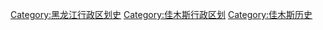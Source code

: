 [[Category:黑龙江行政区划史|Category:黑龙江行政区划史]]
[[Category:佳木斯行政区划|Category:佳木斯行政区划]]
[[Category:佳木斯历史|Category:佳木斯历史]]